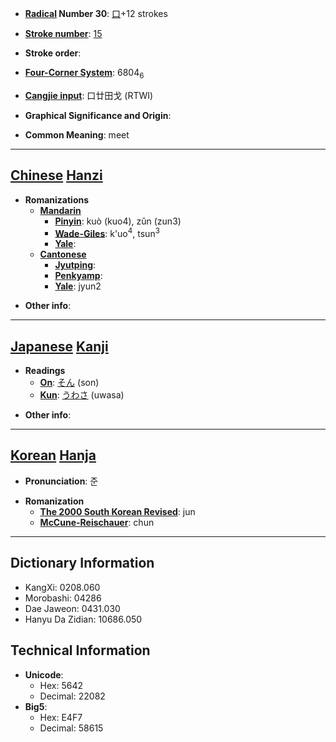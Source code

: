 * '''[[Wiktionary:Chinese radical index| Radical]] Number 30''': [[Wiktionary:Chinese radical index 口|口]]+12 strokes

* '''[[Wiktionary:Chinese total strokes index|Stroke number]]''': [[Wiktionary:Chinese total strokes index 15|15]]

* '''Stroke order''': 

* '''[[Wiktionary:Chinese four corner index|Four-Corner System]]''': 6804<sub>6</sub>

* '''[[Wiktionary:Chinese Cangjie index|Cangjie input]]''': 口廿田戈 (RTWI)

* '''Graphical Significance and Origin''': 

* '''Common Meaning''': meet

----

== [[Chinese]] [[Hanzi]] ==

* '''Romanizations'''
** '''[[Mandarin]]'''
*** '''[[Pinyin]]''': kuò (kuo4), zǔn (zun3)
*** '''[[Wade-Giles]]''': k'uo<sup>4</sup>, tsun<sup>3</sup>
*** '''[[Yale]]''': 
** '''[[Cantonese]]'''
*** '''[[Jyutping]]''':
*** '''[[Penkyamp]]''': 
*** '''[[Yale]]''': jyun2

* '''Other info''': 

----

== [[Japanese]] [[Kanji]] ==

* '''Readings'''
** '''[[On]]''': [[そん]] (son)
** '''[[Kun]]''': [[うわさ]] (uwasa)

* '''Other info''':  

----

== [[Korean]] [[Hanja]] ==

* '''Pronunciation''': 준

* '''Romanization'''
** '''[[The 2000 South Korean Revised Romanization|The 2000 South Korean Revised]]''': jun
** '''[[McCune-Reischauer]]''': chun

----

== Dictionary Information ==

* KangXi: 0208.060
* Morobashi: 04286
* Dae Jaweon: 0431.030
* Hanyu Da Zidian: 10686.050

== Technical Information ==

* '''Unicode''':
** Hex: 5642
** Decimal: 22082
* '''Big5''':
** Hex: E4F7
** Decimal: 58615